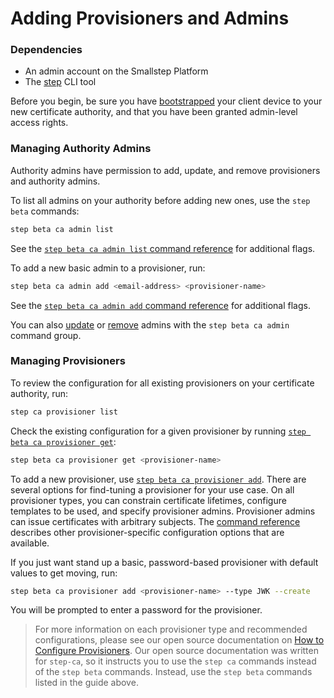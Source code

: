 # Adding Provisioners and Admins

### Dependencies

- An admin account on the Smallstep Platform
- The [step](https://smallstep.com/docs/step-cli/installation) CLI tool

Before you begin, be sure you have [bootstrapped](https://smallstep.com/docs/step-cli/reference/ca/bootstrap) your client device to your new certificate authority, and that you have been granted admin-level access rights.

### Managing Authority Admins

Authority admins have permission to add, update, and remove provisioners and authority admins.

To list all admins on your authority before adding new ones, use the `step beta` commands:

```bash
step beta ca admin list
```

See the [`step beta ca admin list` command reference](https://smallstep.com/docs/step-cli/reference/beta/ca/admin/list) for additional flags.

To add a new basic admin to a provisioner, run:

```bash
step beta ca admin add <email-address> <provisioner-name>
```

See the [`step beta ca admin add` command reference](https://smallstep.com/docs/step-cli/reference/beta/ca/admin/add) for additional flags.

You can also [update](https://smallstep.com/docs/step-cli/reference/beta/ca/admin/update) or [remove](https://smallstep.com/docs/step-cli/reference/beta/ca/admin/remove) admins with the `step beta ca admin` command group.

### Managing Provisioners

To review the configuration for all existing provisioners on your certificate authority, run:

```bash
step ca provisioner list
```

Check the existing configuration for a given provisioner by running [`step beta ca provisioner get`](https://smallstep.com/docs/step-cli/reference/beta/ca/provisioner/get):

```bash
step beta ca provisioner get <provisioner-name>
```

To add a new provisioner, use [`step beta ca provisioner add`](https://smallstep.com/docs/step-cli/reference/beta/ca/provisioner/add). There are several options for find-tuning a provisioner for your use case. On all provisioner types, you can constrain certificate lifetimes, configure templates to be used, and specify provisioner admins. Provisioner admins can issue certificates with arbitrary subjects. The [command reference](https://smallstep.com/docs/step-cli/reference/beta/ca/provisioner/add) describes other provisioner-specific configuration options that are available.

If you just want stand up a basic, password-based provisioner with default values to get moving, run:

```bash
step beta ca provisioner add <provisioner-name> --type JWK --create
```

You will be prompted to enter a password for the provisioner.

> For more information on each provisioner type and recommended configurations, please see our open source documentation on [How to Configure Provisioners](https://smallstep.com/docs/step-ca/provisioners#authorization-scope-by-provisioner).
> Our open source documentation was written for `step-ca`, so it instructs you to use the `step ca` commands instead of the `step beta` commands. Instead, use the `step beta` commands listed in the guide above.

